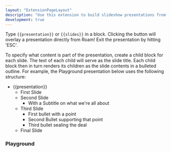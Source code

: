 ```yaml
---
layout: "ExtensionPageLayout"
description: "Use this extension to build slideshow presentations from within Roam!"
development: true
---
```


Type `{{presentation}}` or `{{slides}}` in a block. Clicking the button will overlay a presentation directly from Roam! Exit the presentation by hitting 'ESC'.

To specify what content is part of the presentation, create a child block for each slide. The text of each child will serve as the slide title. Each child block then in turn renders its children as the slide contents in a bulleted outline. For example, the Playground presentation below uses the following structure:

- {{presentation}}
    - First Slide
    - Second Slide
        - With a Subtitle on what we're all about
    - Third Slide
        - First bullet with a point
        - Second Bullet supporting that point
        - Third bullet sealing the deal
    - Final Slide


### Playground

<DemoPresentation />
